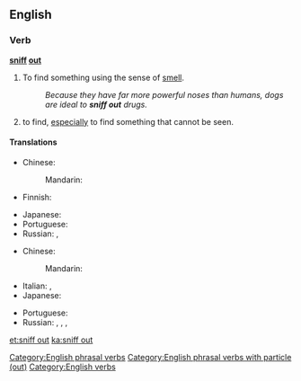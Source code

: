 ==English==

===Verb===
'''[[sniff]] [[out]]'''

# To find something using the sense of [[smell]].
#: ''Because they have far more powerful noses than humans, dogs are ideal to '''sniff out''' drugs.''
# {{label|en|idiomatic}} to find, [[especially]] to find something that cannot be seen.

====Translations====
{{trans-top|find something using smell}}
* Chinese:
*: Mandarin: {{t|cmn|嗅出|tr=xiùchū|sc=Hani}}
* Finnish: {{t+|fi|nuuskia}}
{{trans-mid}}
* Japanese: {{t|ja|嗅ぎ付ける|tr=かぎつける, kagitsukeru|sc=Jpan}}
* Portuguese: {{t+|pt|farejar}}
* Russian: {{t+|ru|выню́хивать|impf}}, {{t+|ru|вы́нюхать|pf}}
{{trans-bottom}}

{{trans-top|find}}
* Chinese:
*: Mandarin: {{t+|cmn|找出|tr=zhǎochū|sc=Hani}}
* Italian: {{t+|it|trovare}}, {{t|it|scovare}}
* Japanese: {{t|ja|嗅ぎ付ける|tr=かぎつける, kagitsukeru|sc=Jpan}}
{{trans-mid}}
* Portuguese: {{t+|pt|farejar}}
* Russian: {{t+|ru|выню́хивать|impf}}, {{t+|ru|вы́нюхать|pf}}, {{t+|ru|разню́хивать|impf}}, {{t+|ru|разню́хать|pf}}
{{trans-bottom}}

[[Category:English phrasal verbs]]
[[Category:English phrasal verbs with particle (out)]]
[[Category:English verbs]]

[[et:sniff out]]
[[ka:sniff out]]